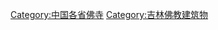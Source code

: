{{Catnav|页面分类|...|各國佛寺|中国佛寺}}
{{Catnav|页面分类|...|中国建筑|中国各省建筑|吉林建筑}}

[[Category:中国各省佛寺|Category:中国各省佛寺]]
[[Category:吉林佛教建筑物|Category:吉林佛教建筑物]]